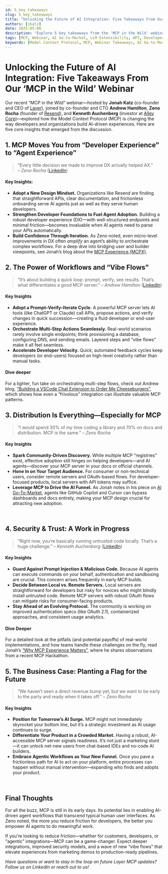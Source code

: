 ```yaml
---
id: 5_key_takeaways
slug: 5_key_takeaways
title: "Unlocking the Future of AI Integration: Five Takeaways From Our ‘MCP in the Wild’ Webinar"
authors: [jkatz]
date: 2025-05-08
description: "Explore 5 key takeaways from the 'MCP in the Wild' webinar, covering Model Context Protocol's impact on Agent Experience (AX), AI workflows, API distribution, security, and future business strategies."
tags: [MCP, Webinar, AI Go-to-Market, LLM Extensibility, API, Developer Experience (DX), Agent Experience (AX), AI Agents, AI Integration]
keywords: [Model Context Protocol, MCP, Webinar Takeaways, AI Go-to-Market, LLM Extensibility, API, Developer Experience (DX), Agent Experience (AX), AI Agents, AI Integration, AI Workflows, MCP Security, AI Business Case]
---
```


# Unlocking the Future of AI Integration: Five Takeaways From Our ‘MCP in the Wild’ Webinar
Our recent “MCP in the Wild” webinar—hosted by **Jonah Katz** (co-founder and CEO of [Layer](https://www.buildwithlayer.com)), joined by co-founder and CTO **Andrew Hamilton**, **Zeno Rocha** (founder of [Resend](https://resend.com)), and **Kenneth Auchenberg** (investor at [Alley Corp](https://alleycorp.com))—explored how the Model Context Protocol (MCP) is changing the way developers and organizations build AI-driven experiences. Here are five core insights that emerged from the discussion.

## 1. MCP Moves You from “Developer Experience” to “Agent Experience”

> “Every little decision we made to improve DX actually helped AX.”   
> – *Zeno Rocha* ([LinkedIn](https://www.linkedin.com/in/zenorocha/))

#### Key Insights:
*   **Adopt a New Design Mindset.** Organizations like Resend are finding that straightforward APIs, clear documentation, and frictionless onboarding serve AI agents just as well as they serve human developers.
*   **Strengthen Developer Foundations to Fuel Agent Adoption.** Building a robust developer experience (DX)—with well-structured endpoints and minimal friction—becomes invaluable when AI agents need to parse your APIs automatically.
*   **Build Confidence Through Iteration.** As Zeno noted, even micro-level improvements in DX often *amplify* an agent’s ability to orchestrate complex workflows. For a deep dive into bridging user and builder viewpoints, see Jonah’s blog about the [MCP Experience (MCPX)](https://www.linkedin.com/pulse/why-mcp-experience-matters-jonah-katz-0ityf/).



## 2. The Power of Workflows and “Vibe Flows”

> “It’s about building a quick loop: prompt, verify, see results. That’s what differentiates a good MCP server.” 
> – *Andrew Hamilton* ([LinkedIn](https://www.linkedin.com/in/andrew-p-hamilton/))

#### Key Insights
*   **Adopt a Prompt–Verify–Iterate Cycle.** A powerful MCP server lets AI tools (like ChatGPT or Claude) call APIs, propose actions, and verify changes in quick succession—creating a fluid developer or end-user experience.
*   **Orchestrate Multi-Step Actions Seamlessly.** Real-world scenarios rarely involve single endpoints; think provisioning a database, configuring DNS, and sending emails. Layered steps and “vibe flows” make it all feel seamless.
*   **Accelerate Developer Velocity.** Quick, automated feedback cycles keep developers (or end-users) focused on high-level creativity rather than manual tasks. 

#### Dive deeper
For a lighter, fun take on orchestrating multi-step flows, check out Andrew blog, [“Building a VSCode Chat Extension to Order Me Cheeseburgers”](https://docs.buildwithlayer.com/blog/vscode_grubhub_extension), which shows how even a “frivolous” integration can illustrate valuable MCP patterns.

## 3. Distribution Is Everything—Especially for MCP
> “I would spend 30% of my time coding a library and 70% on docs and distribution. MCP is the same.” 
> – *Zeno Rocha*

#### Key Insights
*   **Spark Community-Driven Discovery.** While multiple MCP “registries” exist, effective adoption still hinges on helping developers—and AI agents—discover your MCP server in your docs or official channels.
*   **Hone In on Your Target Audience.** For consumer or non-technical users, consider remote servers and OAuth-based flows. For developer-focused products, local servers with API tokens may suffice.
*   **Leverage MCP to Drive the AI Funnel.** As Jonah notes in his piece on [AI Go-To-Market](https://docs.buildwithlayer.com/blog/ai_gtm), agents like GitHub Copilot and Cursor can bypass dashboards and docs entirely, making your MCP design crucial for attracting new adoption.

<ReactPlayer controls url='/kenneth_quote_1.mp4' />
<br />


## 4. Security & Trust: A Work in Progress
> “Right now, you’re basically running untrusted code locally. That’s a huge challenge.” 
> – *Kenneth Auchenberg* ([LinkedIn](https://www.linkedin.com/in/auchenberg/))

#### Key Insights
*   **Guard Against Prompt Injection & Malicious Code.** Because AI agents can execute commands on your behalf, authentication and sandboxing are crucial. This concern arises frequently in early MCP builds.
*   **Decide Between Local vs. Remote Servers.** Local servers are straightforward for developers but risky for novices who might blindly install untrusted code. Remote MCP servers with robust OAuth flows can mitigate risks for consumer-facing products.
*   **Stay Ahead of an Evolving Protocol.** The community is working on improved authentication specs (like OAuth 2.1), containerized approaches, and consistent usage analytics. 

#### Dive Deeper 
For a detailed look at the pitfalls (and potential payoffs) of real-world implementations, and how teams handle these challenges on the fly, read Jonah’s [“Why MCP Experience Matters”](https://docs.buildwithlayer.com/blog/mcp_experience), where he shares observations from a recent MCP Hackathon.

## 5. The Business Case: Planting a Flag for the Future
> “We haven’t seen a direct revenue bump yet, but we want to be early to the party and ready when it takes off.” 
> – *Zeno Rocha*

#### Key Insights
*   **Position for Tomorrow’s AI Surge.** MCP might not immediately skyrocket your bottom line, but it’s a strategic investment as AI usage continues to surge.
*   **Differentiate Your Product in a Crowded Market.** Having a robust, AI-accessible MCP server signals readiness. It’s not just a marketing stunt—it can unlock net-new users from chat-based IDEs and no-code AI builders.
*   **Embrace Agentic Workflows as Your New Funnel.** Once you pave a frictionless path for AI to act on your platform, entire processes can happen without manual intervention—expanding who finds and adopts your product.

<ReactPlayer controls url='/zeno_quote.mp4' />
<br />

## Final Thoughts
For all the buzz, MCP is still in its early days. Its potential lies in enabling AI-driven agent workflows that transcend typical human user interfaces. As Zeno noted, the more you reduce friction for developers, the better you empower AI agents to do meaningful work.

If you’re looking to reduce friction—whether for customers, developers, or “agentic” integrations—MCP can be a game-changer. Expect deeper integrations, improved security models, and a wave of new “vibe flows” that elevate experiences from marketing demos to production-ready pipelines.

*Have questions or want to stay in the loop on future Layer MCP updates? Follow us on LinkedIn or reach out to us!* 